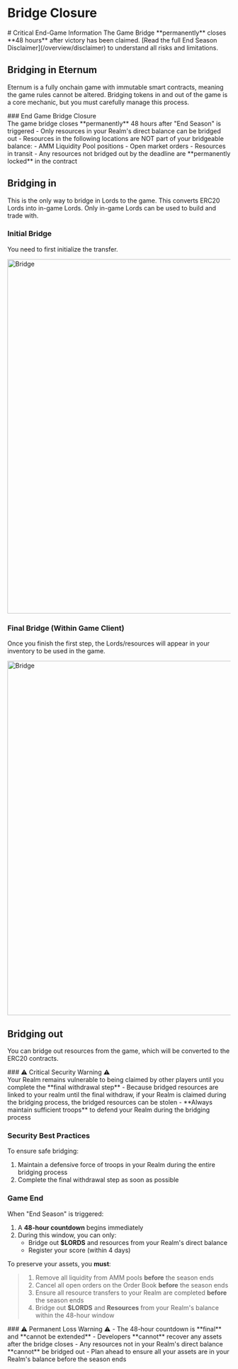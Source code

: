 
# Bridge Closure

<Callout type="danger">
  # Critical End-Game Information The Game Bridge **permanently** closes **48 hours** after victory has been claimed.
  [Read the full End Season Disclaimer](/overview/disclaimer) to understand all risks and limitations.
</Callout>

## Bridging in Eternum

Eternum is a fully onchain game with immutable smart contracts, meaning the game rules cannot be altered. Bridging
tokens in and out of the game is a core mechanic, but you must carefully manage this process.

<Callout type="warning">
  ### End Game Bridge Closure
  <div />
  The game bridge closes **permanently** 48 hours after "End Season" is triggered - Only resources in your Realm's
  direct balance can be bridged out - Resources in the following locations are NOT part of your bridgeable balance: -
  AMM Liquidity Pool positions - Open market orders - Resources in transit - Any resources not bridged out by the
  deadline are **permanently locked** in the contract
</Callout>

## Bridging in

This is the only way to bridge in Lords to the game. This converts ERC20 Lords into in-game Lords. Only in-game Lords
can be used to build and trade with.

### Initial Bridge

You need to first initialize the transfer.

<img src="/gifs/bridge-in.gif" alt="Bridge" width="800" className="mx-auto" />

### Final Bridge (Within Game Client)

Once you finish the first step, the Lords/resources will appear in your inventory to be used in the game.

<img src="/gifs/resource-arrival.gif" alt="Bridge" width="800" className="mx-auto" />

## Bridging out

You can bridge out resources from the game, which will be converted to the ERC20 contracts.

<Callout type="error">
  ### ⚠️ Critical Security Warning ⚠️
  <div />
  Your Realm remains vulnerable to being claimed by other players until you complete the **final withdrawal step** -
  Because bridged resources are linked to your realm until the final withdraw, if your Realm is claimed during the
  bridging process, the bridged resources can be stolen - **Always maintain sufficient troops** to defend your Realm
  during the bridging process
</Callout>

### Security Best Practices

To ensure safe bridging:

1. Maintain a defensive force of troops in your Realm during the entire bridging process
2. Complete the final withdrawal step as soon as possible

### Game End

When "End Season" is triggered:

1. A **48-hour countdown** begins immediately
2. During this window, you can only:
   - Bridge out **$LORDS** and resources from your Realm's direct balance
   - Register your score (within 4 days)

To preserve your assets, you **must**:

> 1. Remove all liquidity from AMM pools **before** the season ends
> 2. Cancel all open orders on the Order Book **before** the season ends
> 3. Ensure all resource transfers to your Realm are completed **before** the season ends
> 4. Bridge out **$LORDS** and **Resources** from your Realm's balance within the 48-hour window

<Callout type="error">
  ### ⚠️ Permanent Loss Warning ⚠️ - The 48-hour countdown is **final** and **cannot be extended** - Developers
  **cannot** recover any assets after the bridge closes - Any resources not in your Realm's direct balance **cannot** be
  bridged out - Plan ahead to ensure all your assets are in your Realm's balance before the season ends
</Callout>

